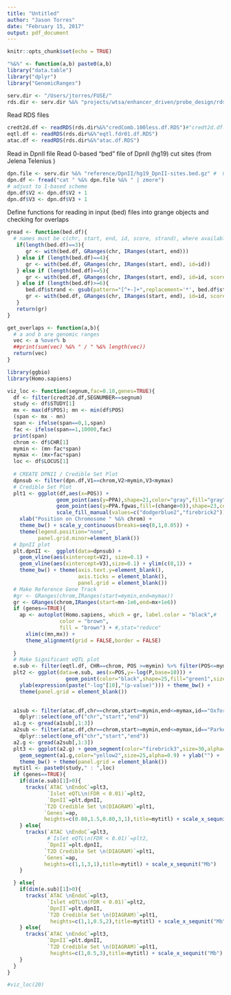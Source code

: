 ```yaml
---
title: "Untitled"
author: "Jason Torres"
date: "February 15, 2017"
output: pdf_document
---
```


```r
knitr::opts_chunk$set(echo = TRUE)
```


```r
"%&%" <- function(a,b) paste0(a,b) 
library("data.table")
library("dplyr")
library("GenomicRanges")

serv.dir <- "/Users/jtorres/FUSE/"
rds.dir <- serv.dir %&% "projects/wtsa/enhancer_driven/probe_design/rds/"

```

Read RDS files 

```r

credt2d.df <- readRDS(rds.dir%&%"credComb.100less.df.RDS")#"credt2d.df.RDS")
eqtl.df <- readRDS(rds.dir%&%"eqtl.fdr01.df.RDS")
atac.df <- readRDS(rds.dir%&%"atac.df.RDS")

```

Read in DpnII file 
Read 0-based "bed" file of DpnII (hg19) cut sites (from Jelena Telenius )

```r
dpn.file <- serv.dir %&% "reference/DpnII/hg19_DpnII-sites.bed.gz" #  0-based bed file 
dpn.df <- fread("cat " %&% dpn.file %&% " | zmore")
# adjust to 1-based scheme 
dpn.df$V2 <- dpn.df$V2 + 1 
dpn.df$V3 <- dpn.df$V3 + 1 
```


Define functions for reading in input (bed) files into grange objects and checking for overlaps 

```r

gread <- function(bed.df){
  # names must be c(chr, start, end, id, score, strand), where available 
   if(length(bed.df)==3){
      gr <- with(bed.df, GRanges(chr, IRanges(start, end)))
   } else if (length(bed.df)==4){
      gr <- with(bed.df, GRanges(chr, IRanges(start, end), id=id))
   } else if (length(bed.df)==5){
      gr <- with(bed.df, GRanges(chr, IRanges(start, end), id=id, score=score))
   } else if (length(bed.df)>=6){
      bed.df$strand <- gsub(pattern="[^+-]+",replacement='*', bed.df$strand)
      gr <- with(bed.df, GRanges(chr, IRanges(start, end), id=id, score=score, strand=strand))
   }
   return(gr)
}

get_overlaps <- function(a,b){
  # a and b are genomic ranges
  vec <- a %over% b
  ##print(sum(vec) %&% " / " %&% length(vec))
  return(vec)
}

```


```r
library(ggbio)
library(Homo.sapiens)

viz_loc <- function(segnum,fac=0.10,genes=TRUE){
  df <- filter(credt2d.df,SEGNUMBER==segnum)
  study <- df$STUDY[1]
  mx <- max(df$POS); mn <- min(df$POS)
  (span <- mx - mn)
  span <- ifelse(span==0,1,span)
  fac <- ifelse(span==1,10000,fac)
  print(span)
  chrom <- df$CHR[1] 
  mymin <- (mn-fac*span)
  mymax <- (mx+fac*span)
  loc <- df$LOCUS[1]
  
  # CREATE DPNII / Credible Set Plot 
  dpnsub <- filter(dpn.df,V1==chrom,V2>mymin,V3<mymax)
  # Credible Set Plot 
  plt1 <- ggplot(df,aes(x=POS)) + 
                geom_point(aes(y=PPA),shape=21,color="gray",fill="gray") + 
                geom_point(aes(y=PPA.fgwas,fill=(change>0)),shape=23,color="black") +   
                scale_fill_manual(values=c("dodgerblue2","firebrick2")) + 
    xlab("Position on Chromosome " %&% chrom) + 
    theme_bw() + scale_y_continuous(breaks=seq(0,1,0.05)) + 
    theme(legend.position="none",
          panel.grid.minor=element_blank())
  # DpnII plot
  plt.dpnII <-  ggplot(data=dpnsub) +
    geom_vline(aes(xintercept=V2), size=0.1) + 
    geom_vline(aes(xintercept=V3),size=0.1) + ylim(c(0,1)) + 
    theme_bw() + theme(axis.text.y=element_blank(),
                       axis.ticks = element_blank(),
                       panel.grid = element_blank())
  # Make Reference Gene Track 
  #gr <- GRanges(chrom,IRanges(start=mymin,end=mymax))
  gr <- GRanges(chrom,IRanges(start=mn-1e6,end=mx+1e6))
  if (genes==TRUE){
    ap <- autoplot(Homo.sapiens, which = gr, label.color = "black",#
                 color = "brown",
                 fill = "brown") + #,stat="reduce"
      xlim(c(mn,mx)) + 
      theme_alignment(grid = FALSE,border = FALSE) 
      
  }
  # Make Significant eQTL plot 
  e.sub <- filter(eqtl.df, CHR==chrom, POS >=mymin) %>% filter(POS<=mymax)
  plt2 <- ggplot(data=e.sub, aes(x=POS,y=-log(P,base=10))) +
                   geom_point(color="black",shape=25,fill="green1",size=2) +
    ylab(expression(paste("-log"[10],"(p-value)"))) + theme_bw() + 
    theme(panel.grid = element_blank())
  

  a1sub <- filter(atac.df,chr==chrom,start>=mymin,end<=mymax,id=="Oxford") %>% 
    dplyr::select(one_of("chr","start","end"))
  a1.g <- gread(a1sub[,1:3])
  a2sub <- filter(atac.df,chr==chrom,start>=mymin,end<=mymax,id=="Parker") %>% 
    dplyr::select(one_of("chr","start","end"))
  a2.g <- gread(a2sub[,1:3])
  plt3 <- ggplot(a2.g) + geom_segment(color="firebrick3",size=30,alpha=0.9) +
    geom_segment(a1.g,color="yellow2",size=25,alpha=0.9) + ylab("") +
    theme_bw() + theme(panel.grid = element_blank())
  mytitl <- paste0(study," : ",loc)
  if (genes==TRUE){
    if(dim(e.sub)[1]>0){
      tracks(`ATAC \nEndoC`=plt3,
             `Islet eQTL\n(FDR < 0.01)`=plt2,
             `DpnII`=plt.dpnII,
            `T2D Credible Set \n(DIAGRAM)`=plt1,
            `Genes`=ap,
            heights=c(0.80,1.5,0.80,3,1),title=mytitl) + scale_x_sequnit("Mb") 
    } else{
      tracks(`ATAC \nEndoC`=plt3,
             #`Islet eQTL\n(FDR < 0.01)`=plt2,
             `DpnII`=plt.dpnII,
            `T2D Credible Set \n(DIAGRAM)`=plt1,
            `Genes`=ap,
            heights=c(1,1,3,1),title=mytitl) + scale_x_sequnit("Mb")    
    }

  } else{
    if(dim(e.sub)[1]>0){
      tracks(`ATAC \nEndoC`=plt3,
             `Islet eQTL\n(FDR < 0.01)`=plt2,
             `DpnII`=plt.dpnII,
             `T2D Credible Set \n(DIAGRAM)`=plt1,
              heights=c(1,1,0.5,2),title=mytitl) + scale_x_sequnit("Mb") 
    } else{
      tracks(`ATAC \nEndoC`=plt3,
             `DpnII`=plt.dpnII,
             `T2D Credible Set \n(DIAGRAM)`=plt1,
              heights=c(1,0.5,3),title=mytitl) + scale_x_sequnit("Mb")       
    }
  }
}

#viz_loc(20)

```